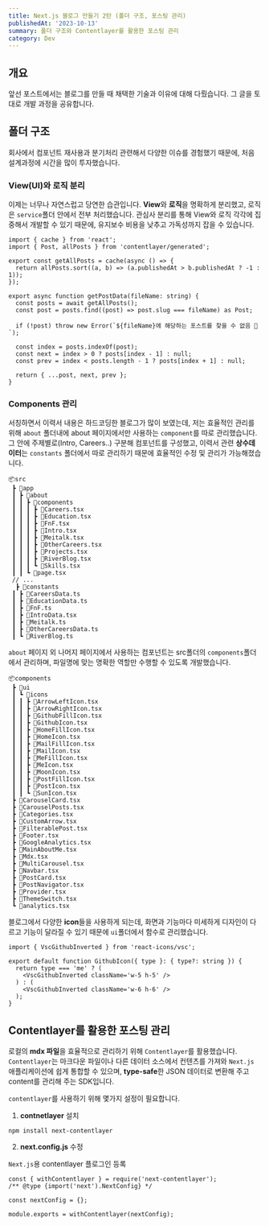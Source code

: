 ```yaml
---
title: Next.js 블로그 만들기 2탄 (폴더 구조, 포스팅 관리)
publishedAt: '2023-10-13'
summary: 폴더 구조와 Contentlayer를 활용한 포스팅 관리
category: Dev
---
```


## 개요

앞선 포스트에서는 블로그를 만들 때 채택한 기술과 이유에 대해 다뤘습니다. 그 글을 토대로 개발 과정을 공유합니다.

## 폴더 구조

회사에서 컴포넌트 재사용과 분기처리 관련해서 다양한 이슈를 경험했기 때문에, 처음 설계과정에 시간을 많이 투자했습니다.

### View(UI)와 로직 분리

이제는 너무나 자연스럽고 당연한 습관입니다.
**View**와 **로직**을 명확하게 분리했고, 로직은 `service`폴더 안에서 전부 처리했습니다.
관심사 분리를 통해 View와 로직 각각에 집중해서 개발할 수 있기 때문에, 유지보수 비용을 낮추고 가독성까지 잡을 수 있습니다.

```tsx title="post.ts/service"
import { cache } from 'react';
import { Post, allPosts } from 'contentlayer/generated';

export const getAllPosts = cache(async () => {
  return allPosts.sort((a, b) => (a.publishedAt > b.publishedAt ? -1 : 1));
});

export async function getPostData(fileName: string) {
  const posts = await getAllPosts();
  const post = posts.find((post) => post.slug === fileName) as Post;

  if (!post) throw new Error(`${fileName}에 해당하는 포스트를 찾을 수 없음 🥲`);

  const index = posts.indexOf(post);
  const next = index > 0 ? posts[index - 1] : null;
  const prev = index < posts.length - 1 ? posts[index + 1] : null;

  return { ...post, next, prev };
}
```

### Components 관리

서칭하면서 이력서 내용은 하드코딩한 블로그가 많이 보였는데, 저는 효율적인 관리를 위해 `about` 폴더내에 about 페이지에서만 사용하는 `component`를 따로 관리했습니다.
그 안에 주제별로(Intro, Careers..) 구분해 컴포넌트를 구성했고,
이력서 관련 **상수데이터**는 `constants` 폴더에서 따로 관리하기 때문에 효율적인 수정 및 관리가 가능해졌습니다.

```tsx
📦src
 ┣ 📂app
 ┃ ┣ 📂about
 ┃ ┃ ┣ 📂components
 ┃ ┃ ┃ ┣ 📜Careers.tsx
 ┃ ┃ ┃ ┣ 📜Education.tsx
 ┃ ┃ ┃ ┣ 📜FnF.tsx
 ┃ ┃ ┃ ┣ 📜Intro.tsx
 ┃ ┃ ┃ ┣ 📜Meitalk.tsx
 ┃ ┃ ┃ ┣ 📜OtherCareers.tsx
 ┃ ┃ ┃ ┣ 📜Projects.tsx
 ┃ ┃ ┃ ┣ 📜RiverBlog.tsx
 ┃ ┃ ┃ ┗ 📜Skills.tsx
 ┃ ┃ ┗ 📜page.tsx
 // ...
  ┣ 📂constants
 ┃ ┣ 📜CareersData.ts
 ┃ ┣ 📜EducationData.ts
 ┃ ┣ 📜FnF.ts
 ┃ ┣ 📜IntroData.tsx
 ┃ ┣ 📜Meitalk.ts
 ┃ ┣ 📜OtherCareersData.ts
 ┃ ┗ 📜RiverBlog.ts
```

`about` 페이지 외 나머지 페이지에서 사용하는 컴포넌트는 src폴더의 `components`폴더에서 관리하며, 파일명에 맞는 명확한 역할만 수행할 수 있도록 개발했습니다.

```tsx
📦components
 ┣ 📂ui
 ┃ ┗ 📂icons
 ┃ ┃ ┣ 📜ArrowLeftIcon.tsx
 ┃ ┃ ┣ 📜ArrowRightIcon.tsx
 ┃ ┃ ┣ 📜GithubFillIcon.tsx
 ┃ ┃ ┣ 📜GithubIcon.tsx
 ┃ ┃ ┣ 📜HomeFillIcon.tsx
 ┃ ┃ ┣ 📜HomeIcon.tsx
 ┃ ┃ ┣ 📜MailFillIcon.tsx
 ┃ ┃ ┣ 📜MailIcon.tsx
 ┃ ┃ ┣ 📜MeFillIcon.tsx
 ┃ ┃ ┣ 📜MeIcon.tsx
 ┃ ┃ ┣ 📜MoonIcon.tsx
 ┃ ┃ ┣ 📜PostFillIcon.tsx
 ┃ ┃ ┣ 📜PostIcon.tsx
 ┃ ┃ ┗ 📜SunIcon.tsx
 ┣ 📜CarouselCard.tsx
 ┣ 📜CarouselPosts.tsx
 ┣ 📜Categories.tsx
 ┣ 📜CustomArrow.tsx
 ┣ 📜FilterablePost.tsx
 ┣ 📜Footer.tsx
 ┣ 📜GoogleAnalytics.tsx
 ┣ 📜MainAboutMe.tsx
 ┣ 📜Mdx.tsx
 ┣ 📜MultiCarousel.tsx
 ┣ 📜Navbar.tsx
 ┣ 📜PostCard.tsx
 ┣ 📜PostNavigator.tsx
 ┣ 📜Provider.tsx
 ┣ 📜ThemeSwitch.tsx
 ┗ 📜analytics.tsx
```

블로그에서 다양한 **icon**들을 사용하게 되는데, 화면과 기능마다 미세하게 디자인이 다르고 기능이 달라질 수 있기 때문에 `ui`폴더에서 함수로 관리했습니다.

```tsx title="GithubIcon.tsx"
import { VscGithubInverted } from 'react-icons/vsc';

export default function GithubIcon({ type }: { type?: string }) {
  return type === 'me' ? (
    <VscGithubInverted className='w-5 h-5' />
  ) : (
    <VscGithubInverted className='w-6 h-6' />
  );
}
```

## Contentlayer를 활용한 포스팅 관리

로컬의 **mdx 파일**을 효율적으로 관리하기 위해 `Contentlayer`를 활용했습니다.<br/>
`Contentlayer`는 마크다운 파일이나 다른 데이터 소스에서 컨텐츠를 가져와 `Next.js` 애플리케이션에 쉽게 통합할 수 있으며,
**type-safe**한 JSON 데이터로 변환해 주고 content를 관리해 주는 SDK입니다.

`contentlayer`를 사용하기 위해 몇가지 설정이 필요합니다.

1. **contnetlayer** 설치

```tsx
npm install next-contentlayer
```

2. **next.config.js** 수정

`Next.js`용 contentlayer 플로그인 등록

```tsx
const { withContentlayer } = require('next-contentlayer');
/** @type {import('next').NextConfig} */

const nextConfig = {};

module.exports = withContentlayer(nextConfig);
```
